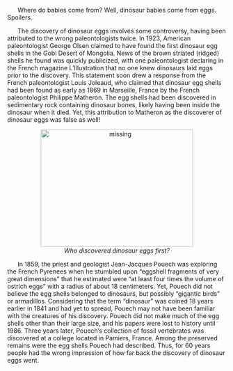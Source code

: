 &nbsp;&nbsp;&nbsp;&nbsp;&nbsp; Where do babies come from? Well, dinosaur babies come from eggs. Spoilers.

&nbsp;&nbsp;&nbsp;&nbsp;&nbsp; The discovery of dinosaur eggs involves some controversy, having been attributed to the wrong paleontologists twice. In 1923, American paleontologist George Olsen claimed to have found the first dinosaur egg shells in the Gobi Desert of Mongolia. News of the brown striated (ridged) shells he found was quickly publicized, with one paleontologist declaring in the French magazine L\’Illustration that no one knew dinosaurs laid eggs prior to the discovery. This statement soon drew a response from the French paleontologist Louis Joleaud, who claimed that dinosaur egg shells had been found as early as 1869 in Marseille, France by the French paleontologist Philippe Matheron. The egg shells had been discovered in sedimentary rock containing dinosaur bones, likely having been inside the dinosaur when it died. Yet, this attribution to Matheron as the discoverer of dinosaur eggs was false as well!

<center>
<figure>
  <img src="http://images.nationalgeographic.com/wpf/media-live/photos/000/009/cache/dinosaur-eggs_924_990x742.jpg" alt="missing" width="350" height="270">
  <figcaption><i> Who discovered dinosaur eggs first? </i></figcaption>
</figure>
</center>

&nbsp;&nbsp;&nbsp;&nbsp;&nbsp; In 1859, the priest and geologist Jean-Jacques Pouech was exploring the French Pyrenees when he stumbled upon \“eggshell fragments of very great dimensions\” that he estimated were \“at least four times the volume of ostrich eggs\” with a radius of about 18 centimeters. Yet, Pouech did not believe the egg shells belonged to dinosaurs, but possibly \“gigantic birds\” or armadillos. Considering that the term “dinosaur” was coined 18 years earlier in 1841 and had yet to spread, Pouech may not have been familiar with the creatures of his discovery. Pouech did not make much of the egg shells other than their large size, and his papers were lost to history until 1986. Three years later, Pouech\’s collection of fossil vertebrates was discovered at a college located in Pamiers, France. Among the preserved remains were the egg shells Pouech had described. Thus, for 60 years people had the wrong impression of how far back the discovery of dinosaur eggs went.
